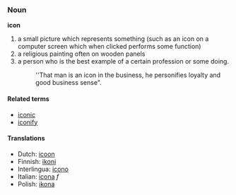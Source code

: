 === Noun ===
'''icon'''

# a small picture which represents something (such as an icon on a computer screen which when clicked performs some function)
# a religious painting often on wooden panels 
# a person who is the best example of a certain profession or some doing.
#:''That man is an icon in the business, he personifies loyalty and good business sense".

==== Related terms ====
*[[iconic]]
*[[iconify]]

==== Translations ====
*Dutch: [[icoon]]
*Finnish: [[ikoni]]
*Interlingua: [[icono]]
*Italian: [[icona]] ''f''
*Polish: [[ikona]]